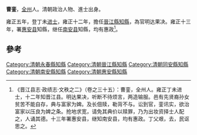 '''曹銮'''，[[全州|全州]]人。清朝政治人物、進士出身。

雍正五年，登丁未[[进士|进士]]，雍正十二年，擔任[[晉江縣|晉江縣]][[知縣|知縣]]，為官明达果决。雍正十三年，署[[惠安县|惠安县]]知縣，继任[[南安县|南安县]]知縣，均有惠政<ref>《晋江县志·政绩志·文秩之二》（卷之三十五）：曹銮，全州人。雍正丁未进士，十二年知晋江县。明达果决，听断不待烦言，两造输服。邑有先贤裔孙女贫苦不能自存，典与富家为婢。及长佃赎，勒背不与。讼到官，銮讯实，欲治富家以压良为婢之条。抢地求宽，请免其典价以赎罪，乃为出妆资择士人配之，人诵其德。十三年署惠安县，继知南安县，均有惠政。丁父艰，去，民讴思之。</ref>。

==參考==
{{reflist}}

{{start box}}
{{s-off}}
{{succession box|周-{于}-岳|王文沛|[[泉州府|泉州府]]永春縣[[知縣|知縣]]|[[雍正|雍正]]九年－十一年<br />（1731－1733年）}}
{{succession box|楊翼成|胡格|[[泉州府|泉州府]]晉江縣[[知縣|知縣]]|[[雍正|雍正]]十二－十三年<br />（1734－1735年）}}
{{succession box|胡格|唐孝本|[[泉州府|泉州府]]同安縣[[知縣|知縣]]|[[雍正|雍正]]十三－十三年<br />（1735－1735年）}}
{{succession box|劉浴|元玉衡|[[泉州府|泉州府]]南安縣[[知縣|知縣]]|[[雍正|雍正]]十三年－[[乾隆|乾隆]]四年<br />（1735－1739年）}}
{{end box}}

{{清朝人物小作品}}
{{雍正五年丁未科殿試金榜}}

[[Category:清朝永春縣知縣|Category:清朝永春縣知縣]]
[[Category:清朝晉江縣知縣|Category:清朝晉江縣知縣]]
[[Category:清朝同安縣知縣|Category:清朝同安縣知縣]]
[[Category:清朝南安縣知縣|Category:清朝南安縣知縣]]
[[Category:清朝惠安縣知縣|Category:清朝惠安縣知縣]]